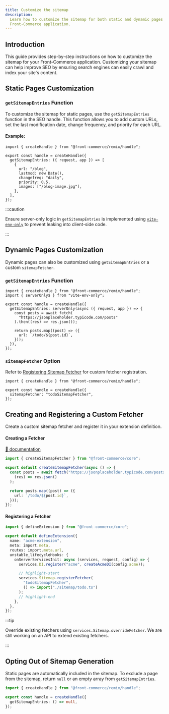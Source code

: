```yaml
---
title: Customize the sitemap
description:
  Learn how to customize the sitemap for both static and dynamic pages in your
  Front-Commerce application.
---
```


<SinceVersion tag="3.4" />

## Introduction

This guide provides step-by-step instructions on how to customize the sitemap
for your Front-Commerce application. Customizing your sitemap can help improve
SEO by ensuring search engines can easily crawl and index your site's content.

## Static Pages Customization

### `getSitemapEntries` Function

To customize the sitemap for static pages, use the `getSitemapEntries` function
in the SEO handle. This function allows you to add custom URLs, set the last
modification date, change frequency, and priority for each URL.

#### Example:

```tsx title="./extensions/acme/routes/blog.tsx"
import { createHandle } from "@front-commerce/remix/handle";

export const handle = createHandle({
  getSitemapEntries: ({ request, app }) => [
    {
      url: "/blog",
      lastmod: new Date(),
      changefreq: "daily",
      priority: 0.5,
      images: ["/blog-image.jpg"],
    },
  ],
});
```

:::caution

Ensure server-only logic in `getSitemapEntries` is implemented using
[`vite-env-only`](https://remix.run/docs/en/main/discussion/server-vs-client#vite-env-only)
to prevent leaking into client-side code.

:::

## Dynamic Pages Customization

Dynamic pages can also be customized using `getSitemapEntries` or a custom
`sitemapFetcher`.

### `getSitemapEntries` Function

```tsx title="./extensions/acme/routes/todo.$id.tsx"
import { createHandle } from "@front-commerce/remix/handle";
import { serverOnly$ } from "vite-env-only";

export const handle = createHandle({
  getSitemapEntries: serverOnly(async ({ request, app }) => {
    const posts = await fetch(
      "https://jsonplaceholder.typicode.com/posts"
    ).then((res) => res.json());

    return posts.map((post) => ({
      url: `/todo/${post.id}`,
    }));
  }),
});
```

### `sitemapFetcher` Option

Refer to
[Registering Sitemap Fetcher](#creating-and-registering-a-custom-fetcher) for
custom fetcher registration.

```tsx title="./extensions/acme/routes/todo.$slug.tsx"
import { createHandle } from "@front-commerce/remix/handle";

export const handle = createHandle({
  sitemapFetcher: "todoSitemapFetcher",
});
```

## Creating and Registering a Custom Fetcher

Create a custom sitemap fetcher and register it in your extension definition.

#### Creating a Fetcher

[🔗 documentation](/docs/3.x/api-reference/front-commerce-core/createSitemapFetcher)

```ts title="./extensions/acme/sitemap/todo.ts"
import { createSitemapFetcher } from "@front-commerce/core";

export default createSitemapFetcher(async () => {
  const posts = await fetch("https://jsonplaceholder.typicode.com/posts").then(
    (res) => res.json()
  );

  return posts.map((post) => ({
    url: `/todo/${post.id}`,
  }));
});
```

#### Registering a Fetcher

```ts title="./extensions/acme/index.ts"
import { defineExtension } from "@front-commerce/core";

export default defineExtension({
  name: "acme-extension",
  meta: import.meta,
  routes: import.meta.url,
  unstable_lifecycleHooks: {
    onServerServicesInit: async (services, request, config) => {
      services.DI.register("acme", createAcmeDI(config.acme));

      // highlight-start
      services.Sitemap.registerFetcher(
        "todoSitemapFetcher",
        () => import("./sitemap/todo.ts")
      );
      // highlight-end
    },
  },
});
```

:::tip

Override existing fetchers using `services.Sitemap.overrideFetcher`. We are
still working on an API to extend existing fetchers.

:::

## Opting Out of Sitemap Generation

Static pages are automatically included in the sitemap. To exclude a page from
the sitemap, return `null` or an empty array from `getSitemapEntries`.

```ts title="./extension/acme/routes/todo.tsx"
import { createHandle } from "@front-commerce/remix/handle";

export const handle = createHandle({
  getSitemapEntries: () => null,
});
```
